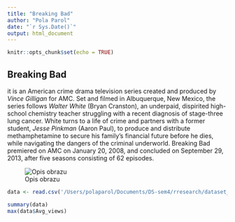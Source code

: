```yaml
---
title: "Breaking Bad"
author: "Pola Parol"
date: "`r Sys.Date()`"
output: html_document
---
```


```r
knitr::opts_chunk$set(echo = TRUE)
```

## Breaking Bad

it is an American crime drama television series created and produced by *Vince Gilligan* for AMC. Set and filmed in Albuquerque, New Mexico, the series follows *Walter White* (Bryan Cranston), an underpaid, dispirited high-school chemistry teacher struggling with a recent diagnosis of stage-three lung cancer. White turns to a life of crime and partners with a former student, *Jesse Pinkman* (Aaron Paul), to produce and distribute methamphetamine to secure his family's financial future before he dies, while navigating the dangers of the criminal underworld. Breaking Bad premiered on AMC on January 20, 2008, and concluded on September 29, 2013, after five seasons consisting of 62 episodes.


![Opis obrazu](/Users/polaparol/Documents/bb_logo.png)

```r
data <- read.csv('/Users/polaparol/Documents/DS-sem4/rresearch/dataset_bb.csv')

summary(data)
max(data$Avg_views)


```

